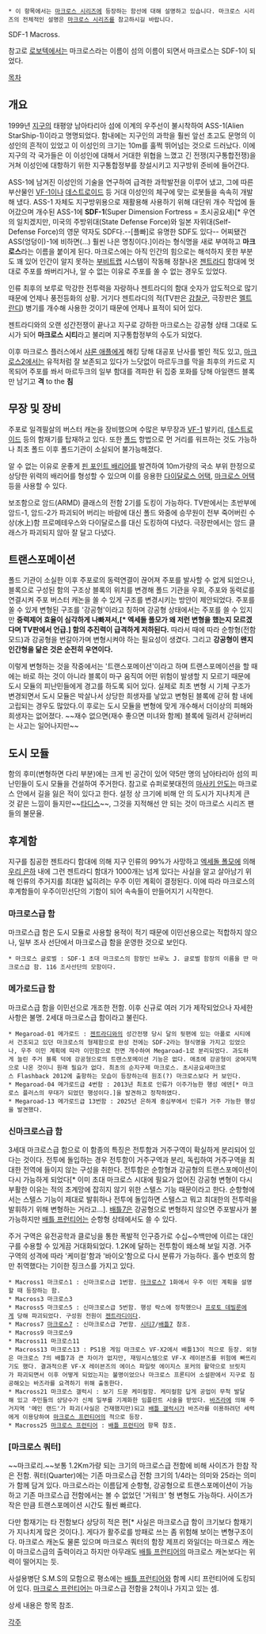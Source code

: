  * 이 항목에서는 [[마크로스 시리즈]]에 등장하는 함선에 대해 설명하고 있습니다. 마크로스 시리즈의 전체적인 설명은 [[마크로스 시리즈]]를 참고하시길 바랍니다.

SDF-1 Macross. 

참고로 [[로보텍]]에서는 마크로스라는 이름이 섬의 이름이 되면서 마크로스는 SDF-1이 되었다.

[[목차]]
== 개요 ==
1999년 [[지구]]의 태평양 남아타리아 섬에 이계의 우주선이 불시착하여 ASS-1(Alien StarShip-1)이라고 명명되었다. 함내에는 지구인의 과학을 훨씬 앞선 초고도 문명의 이성인의 흔적이 있었고 이 이성인의 크기는 10m를 훌쩍 뛰어넘는 것으로 드러났다. 이에 지구의 각 국가들은 이 이성인에 대해서 거대한 위협을 느꼈고 긴 전쟁(지구통합전쟁)을 거쳐 이성인에 대항하기 위한 지구통합정부를 창설시키고 지구방위 준비에 들어간다.

ASS-1에 남겨진 이성인의 기술을 연구하여 급격한 과학발전을 이루어 냈고, 그에 따른 부산물인 [[VF-1]]이나 [[데스트로이드]] 등 거대 이성인의 체구에 맞는 로봇들을 속속히 개발해 냈다. ASS-1 자체도 지구방위용으로 재활용해 사용하기 위해 대단위 개수 작업에 들어갔으며 개수된 ASS-1에 '''SDF-1'''(Super Dimension Fortress = 초시공요새)[* 우연의 일치겠지만, 미국의 주방위대(State Defense Force)와 일본 자위대(Self-Defense Force)의 영문 약자도 SDF다.--[플빠]로 유명한 SDF도 있다-- 어찌됐건 ASS(엉덩이)-1에 비하면(...) 훨씬 나은 명칭이다.]이라는 형식명을 새로 부여하고 '''마크로스'''라는 이름을 붙이게 된다. 마크로스에는 아직 인간의 힘으로는 해석하지 못한 부분도 꽤 있어 인간이 알지 못하는 [[부비트랩]] 시스템이 작동해 정찰나온 [[젠트라디]] 함대에 멋대로 주포를 쏴버리거나, 알 수 없는 이유로 주포를 쏠 수 없는 경우도 있었다.

인류 최후의 보루로 막강한 전투력을 자랑하나 젠트라디의 함대 숫자가 압도적으로 많기 때문에 언제나 풍전등화의 상황. 거기다 젠트라디의 적(TV판은 [[감찰군]], 극장판은 [[멜트란디]]) 병기를 개수해 사용한 것이기 때문에 언제나 표적이 되어 있다.

젠트라디와의 오랜 성간전쟁이 끝나고 지구로 강하한 마크로스는 강공형 상태 그대로 도시가 되어 '''마크로스 시티'''라고 불리며 지구통합정부의 수도가 되었다. 

이후 마크로스 플러스에서 [[샤론 애플]]에게 해킹 당해 대공포 난사를 벌인 적도 있고, [[마크로스2]]에서는 유적처럼 잘 보존되고 있다가 느닷없이 마르두크를 막을 최후의 카드로 지목되어 주포를 쏴서 마르두크의 일부 함대를 격파한 뒤 집중 포화를 당해 아일랜드 블록만 남기고 '''격''' to the '''침'''

== 무장 및 장비 ==
주포로 일격필살의 버스터 캐논을 장비했으며 수많은 부무장과 [[VF-1]] 발키리, [[데스트로이드]] 등의 함재기를 탑재하고 있다. 또한 [[폴드]] 항법으로 먼 거리를 워프하는 것도 가능하나 최초 폴드 이후 폴드기관이 소실되어 불가능해졌다.

알 수 없는 이유로 운좋게 [[핀 포인트 배리어]]를 발견하여 10m가량의 국소 부위 한정으로 상당한 위력의 배리어를 형성할 수 있으며 이를 응용한 [[다이달로스 어택]], [[마크로스 어택]] 등을 사용할 수 있다.

보조함으로 암드(ARMD) 클래스의 전함 2기를 도킹이 가능하다. TV판에서는 초반부에 암드-1, 암드-2가 파괴되어 버리는 바람에 대신 폴드 와중에 승무원이 전부 죽어버린 수상(水上)함 프로메테우스와 다이달로스를 대신 도킹하여 다녔다. 극장판에서는 암드 클래스가 파괴되지 않아 잘 달고 다녔다.

== 트랜스포메이션 ==
폴드 기관이 소실한 이후 주포로의 동력연결이 끊어져 주포를 발사할 수 없게 되었으나, 블록으로 구성된 함의 구조상 블록의 위치를 변경해 폴드 기관을 우회, 주포와 동력로를 연결시켜 주포 버스터 캐논을 쏠 수 있게 구조를 변경시키는 방안이 제안되었다. 주포를 쏠 수 있게 변형된 구조를 '강공형'이라고 칭하며 강공형 상태에서는 주포를 쓸 수 있지만 '''중력제어 효율이 심각하게 나빠져서,[* 엑세돌 폴모가 왜 저런 변형을 했는지 모르겠다며 TV판에서 언급.] 함의 추진력이 급격하게 저하된다.''' 따라서 때에 따라 순항형(전함 모드)과 강공형을 번갈아가며 변형시켜야 하는 필요성이 생겼다. 그리고 '''강공형이 왠지 인간형을 닮은 것은 순전히 우연이다.'''

이렇게 변형하는 것을 작중에서는 '트랜스포메이션'이라고 하며 트랜스포메이션을 할 때에는 바로 하는 것이 아니라 블록이 마구 움직여 어떤 위험이 발생할 지 모르기 때문에 도시 모듈의 피난민들에게 경고를 하도록 되어 있다. 실제로 최초 변형 시 기체 구조가 변경되면서 도시 모듈은 박살나서 상당한 희생자를 낳았고 변형된 블록에 갇혀 함 내에 고립되는 경우도 많았다.이 후로는 도시 모듈을 변형에 맞게 개수해서 더이상의 피해와 희생자는 없어졌다. ~~재수 없으면(재수 좋으면 미녀와 함께) 블록에 밀려서 갇혀버리는 사고는 일어나지만~~

== 도시 모듈 ==
함의 후미(변형하면 다리 부분)에는 크게 빈 공간이 있어 약5만 명의 남아타리아 섬의 피난민들이 도시 모듈을 건설하여 주거한다. 참고로 슈퍼로봇대전의 [[마사키 안도]]는 마크로스 안에서 길을 잃은 적이 있다고 한다. 설정 상 크기에 비해 안 의 도시가 지나치게 큰 것 같은 느낌이 들지만~~[[타디스]]~~, 그것을 지적해선 안 되는 것이 마크로스 시리즈 팬들의 불문율. 

== 후계함 ==
지구를 침공한 젠트라디 함대에 의해 지구 인류의 99%가 사망하고 [[엑세돌 폴모]]에 의해 [[우리 은하]] 내에 그런 젠트라디 함대가 1000개는 넘게 있다는 사실을 알고 살아남기 위해 인류의 주거지를 최대한 넓히려는 우주 이민 계획이 결정된다. 이에 따라 마크로스의 후계함들이 우주이민선단의 기함이 되어 속속들이 만들어지기 시작한다.

=== 마크로스급 함 ===
마크로스급 함은 도시 모듈로 사용할 용적이 적기 때문에 이민선용으로는 적합하지 않으나, 일부 조사 선단에서 마크로스급 함을 운영한 것으로 보인다.

 * 마크로스 글로벌 : SDF-1 초대 마크로스의 함장인 브루노 J. 글로벌 함장의 이름을 딴 마크로스급 함. 116 조사선단의 모함이다.

=== 메가로드급 함 ===
마크로스급 함을 이민선으로 개조한 전함. 이후 신규로 여러 기가 제작되었으나 자세한 사항은 불명. 2세대 마크로스급 함이라고 불린다.

 * Megaroad-01 메가로드 : [[젠트라디]]와의 성간전쟁 당시 달의 뒷편에 있는 아폴로 시티에서 건조되고 있던 마크로스의 형제함으로 완성 전에는 SDF-2라는 형식명을 가지고 있었으나, 우주 이민 계획에 따라 이민함으로 전면 개수하여 Megaroad-1로 분리되었다. 과도하게 늘린 주거 블록 덕에 강공형으로의 트랜스포메이션 기능은 없다. 애초에 강공형이 궁여지책으로 나온 것이니 원래 필요가 없다. 최초의 순지구제 마크로스. 초시공요새마크로스 Flashback 2012에 출항하는 모습이 등장하는데 원조(?) 마크로스보다 커 보인다.
 * Megaroad-04 메가로드급 4번함 : 2013년 최초로 인류가 이주가능한 행성 에덴[* 마크로스 플러스의 무대가 되었던 행성이다.]을 발견하고 정착하였다.
 * Megaroad-13 메가로드급 13번함 : 2025년 은하계 중심부에서 인류가 거주 가능한 행성을 발견했다.

=== 신마크로스급 함 ===
3세대 마크로스급 함으로 이 함종의 특징은 전투함과 거주구역이 확실하게 분리되어 있다는 것이다. 전투에 돌입하는 경우 전투함이 거주구역과 분리, 독립하여 거주구역을 최대한 전역에 들이지 않는 구성을 취한다. 전투함은 순항형과 강공형의 트랜스포메이션이 다시 가능하게 되었다[* 이미 초대 마크로스 시대에 필요가 없어진 강공형 변형이 다시 부활한 이유는 적의 초계망에 잡히지 않기 위한 스텔스 기능 때문이라고 한다. 순항형에서는 스텔스 기능이 제대로 발휘하나 전투에 돌입하면 스텔스고 뭐고 최대한의 전투력을 발휘하기 위해 변형하는 거라고...]. [[배틀7]]은 강공형으로 변형하지 않으면 주포발사가 불가능하지만 [[배틀 프런티어]]는 순항형 상태에서도 쓸 수 있다.

주거 구역은 유전공학과 클로닝을 통한 폭발적 인구증가로 수십~수백만에 이르는 대인구를 수용할 수 있게끔 거대화되었다. 1.2K에 달하는 전투함이 왜소해 보일 지경. 거주구역의 성격에 따라 '케미컬'함과 '바이오'함으로 다시 분류가 가능하다.
홀수 번호의 함만 취역했다는 기이한 징크스를 가지고 있다.

 * Macross1 마크로스1 : 신마크로스급 1번함. [[마크로스7]] 1화에서 우주 이민 계획을 설명할 때 등장하는 함.
 * Macross3 마크로스3
 * Macross5 마크로스5 : 신마크로스급 5번함. 행성 락스에 정착했으나 [[프로토 데빌룬]]에게 당해 파괴되었다. 구성원 전원이 [[젠트라디]]이다.
 * Macross7 [[마크로스7]] : 신마크로스급 7번함. [[시티7]]/[[배틀7]] 참조.
 * Macross9 마크로스9
 * Macross11 마크로스11
 * Macross13 마크로스13 : PS1용 게임 마크로스 VF-X2에서 배틀13이 적으로 등장. 외형은 마크로스 7의 배틀7과 큰 차이가 없지만, 재밍시스템으로 VF-X 레이븐즈를 위험에 빠뜨리기도 했다. 결과적으론 VF-X 레이븐즈의 에이스 파일럿 에이지스 포커의 활약으로 브릿지가 파괴되면서 이후 어떻게 되었는지는 불명이었으나 마크로스 프론티어 소설판에서 지구로 침공해오는 바즈라를 요격하기 위해 출동한다.
 * Macross21 마크로스 갤럭시 : 보기 드문 케미컬함. 케미컬함 답게 공업이 무척 발달해 있고 주민들의 상당수가 신체 일부를 기계화한 임플란트 시술을 받았다. [[바즈라]]에 의해 주거지역 '메인 랜드'가 파괴(사실은 건재했지만)되고 [[배틀 갤럭시]]가 바즈라를 이용하려던 세력에게 이용당하여 [[마크로스 프런티어]]의 적으로 등장.
 * Macross25 [[마크로스 프런티어]] : [[배틀 프런티어]] 항목 참조.

=== [마크로스 쿼터] ===
~~마크로리.~~보통 1.2Km가량 되는 크기의 마크로스급 전함에 비해 사이즈가 한참 작은 전함. 쿼터(Quarter)에는 기존 마크로스급 전함 크기의 1/4라는 의미와 25라는 의미가 함께 담겨 있다. 마크로스라는 이름답게 순항형, 강공형으로 트랜스포메이션이 가능하고 기존 마크로스급 전함에서는 볼 수 없었던 '거워크' 형 변형도 가능하다. 사이즈가 작은 만큼 트랜스포메이션 시간도 훨씬 빠르다.

다만 함재기는 타 전함보다 상당히 적은 편[* 사실은 마크로스급 함이 크기보다 함재기가 지나치게 많은 것이다.]. 게다가 활주로를 방패로 쓰는 좀 위험해 보이는 변형구조이다. 마크로스 캐논도 물론 있으며 마크로스 쿼터의 함장 제프리 와일더는 마크로스 캐논이 마크로스급의 출력이라고 하지만 아무래도 [[배틀 프런티어]]의 마크로스 캐논보다는 위력이 떨어지는 듯.

사설용병단 S.M.S의 모함으로 평소에는 [[배틀 프런티어]]와 함께 시티 프런티어에 도킹되어 있다. [[마크로스 프런티어]]는 마크로스급 전함을 2척이나 가지고 있는 셈.

상세 내용은 항목 참조.

[[각주]]
